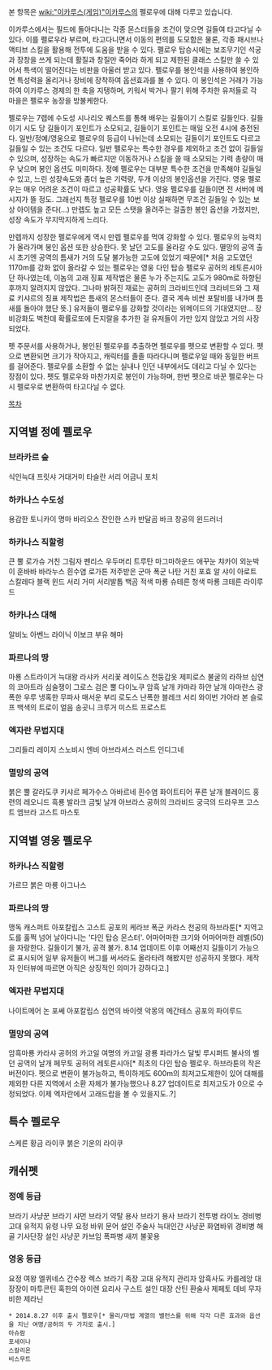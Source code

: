 본 항목은 [[wiki:"이카루스(게임)"이카루스]]의 펠로우에 대해 다루고 있습니다.


이카루스에서는 필드에 돌아다니는 각종 몬스터들을 조건이 맞으면 길들여 타고다닐 수 있다. 이를 펠로우라 부르며, 타고다니면서 이동의 편의를 도모함은 물론, 각종 패시브나 액티브 스킬을 활용해 전투에 도움을 받을 수 있다. 펠로우 탑승시에는 보조무기인 석궁과 장창을 쓰게 되는데 활질과 창질만 죽어라 하게 되고 제한된 클래스 스킬만 쓸 수 있어서 특색이 떨어진다는 비판을 아울러 받고 있다. 펠로우를 봉인석을 사용하여 봉인하면 특성력을 올리거나 장비에 장착하여 옵션효과를 볼 수 있다. 이 봉인석은 거래가 가능하여 이카루스 경제의 한 축을 지탱하며, 키워서 박거나 팔기 위해 주차한 유저들로 각 마을은 펠로우 농장을 방불케한다.

펠로우는 7렙에 수도성 시나리오 퀘스트를 통해 배우는 길들이기 스킬로 길들인다. 길들이기 시도 당 길들이기 포인트가 소모되고, 길들이기 포인트는 매일 오전 4시에 충전된다. 일반/정예/영웅으로 펠로우의 등급이 나뉘는데 소모되는 길들이기 포인트도 다르고 길들일 수 있는 조건도 다르다. 일반 펠로우는 특수한 경우를 제외하고 조건 없이 길들일 수 있으며, 성장하는 속도가 빠르지만 이동하거나 스킬을 쓸 때 소모되는 기력 총량이 매우 낮으며 봉인 옵션도 미미하다. 정예 펠로우는 대부분 특수한 조건을 만족해야 길들일 수 있고, 느린 성장속도와 좀더 높은 기력량, 두개 이상의 봉인옵션을 가진다. 영웅 펠로우는 매우 어려운 조건이 따르고 성공확률도 낮다. 영웅 펠로우를 길들이면 전 서버에 메시지가 뜰 정도. 그래선지 특정 펠로우를 10번 이상 실패하면 무조건 길들일 수 있는 보상 아이템을 준다(...) 만렙도 높고 모든 스탯을 올려주는 걸출한 봉인 옵션을 가졌지만, 성장 속도가 무지막지하게 느리다.

만렙까지 성장한 펠로우에게 역시 만렙 펠로우를 먹여 강화할 수 있다. 펠로우의 능력치가 올라가며 봉인 옵션 또한 상승한다. 못 날던 고도를 올라갈 수도 있다. 멸망의 공역 출시 초기엔 공역의 틈새가 거의 도달 불가능한 고도에 있었기 때문에[* 처음 고도였던 1170m를 강화 없이 올라갈 수 있는 펠로우는 영웅 다인 탑승 펠로우 공허의 레토른시아 단 하나였는데, 이놈의 고래 징표 제작법은 물론 누가 주는지도 고도가 980m로 하향된 후까지 알려지지 않았다. 그나마 밝혀진 재료는 공허의 크라비드인데 크라비드와 그 재료 키샤르의 징표 제작법은 틈새의 몬스터들이 준다. 결국 계속 비싼 포탈비를 내가며 틈새를 돌아야 했단 뜻.]  유저들이 펠로우를 강화할 것이라는 위메이드의 기대였지만... 장비강화도 벅찬데 확률로또에 돈지랄을 추가한 걸 유저들이 가만 있지 않았고 거의 사장되었다.

펫 주문서를 사용하거나, 봉인된 펠로우를 추출하면 펠로우를 펫으로 변환할 수 있다. 펫으로 변환되면 크기가 작아지고, 캐릭터를 졸졸 따라다니며 펠로우일 때와 동일한 버프를 걸어준다. 펠로우를 소환할 수 없는 실내나 인던 내부에서도 데리고 다닐 수 있다는 장점이 있다. 펫도 펠로우와 마찬가지로 봉인이 가능하며, 한번 펫으로 바꾼 펠로우는 다시 펠로우로 변환하여 타고다닐 수 없다.

[[목차]]

== 지역별 정예 펠로우 ==
=== 브라카르 숲 ===

식인늑대 프릿샤
거대거미 타슬란
서리 어금니 포치

=== 하카나스 수도성 ===

용감한 토니카이
명마 바리오스
잔인한 스카
반달곰 바크
창공의 윈드러너

=== 하카나스 직할령 ===

큰 뿔 로가슈
거친 그림자 펜리스
우두머리 트루탄
마그마하운드
애꾸눈 챠카이
외눈박이 훈바바
바라누스
흰수염 로가튼
저주받은 군마
폭군 나탄
거친 포효 알 샤이
아로트
스칼레다
블랙 윈드
서리 거미
서리발톱 백곰
적색 마룡 슈테른
청색 마룡 크테른
라이루드

=== 하카나스 대해 ===

알비노 아벤느
라이닉
이보크
부유 해마

=== 파르나의 땅 ===

마룡 스트라이거
늑대왕 라샤카
서리꽃 레이도스
천둥갑옷 제피로스
불굴의 라하브
심연의 코아트라
심술쟁이 그로스
검은 뿔 다이노쿠
암흑 날개 카마라
하얀 날개 아마란스
광폭한 우루
냉혹한 무파사
매서운 부리 로도스
난폭한 블레크
서리 와이번 가아라
본 슬로프
백색의 트로이
얼음 송곳니 크루거
미스트
프로스트


=== 엑자란 무법지대 ===

그리들리
레이지
스노비시
엔비
아브라셔스
러스트
인디그네

=== 멸망의 공역 ===

붉은 뿔 갈라도쿠
키샤르
페가수스
아바르네
흰수염 화이트티어
푸른 날개 블레이드
홍련의 레오니드
흑룡 발라크
금빛 날개 아브라스
공허의 크라비드
궁극의 드라우프
고스트 엠브라
고스트 마스토

== 지역별 영웅 펠로우 ==

=== 하카나스 직할령 ===

가르므
붉은 마룡 아그나스

=== 파르나의 땅 ===

맹독 캐스퍼트
아포칼립스
고스트
공포의 케라브
폭군 카라스
천공의 하브라툰[* 지역고도를 훌쩍 넘어 날아다니는 '다인 탑승 몬스터'. 어마어마한 크기와 어마어마한 레벨(50)을 자랑한다. 길들이기 불가, 공격 불가. 8.14 업데이트 이후 어째선지 길들이기 가능으로 표시되어 일부 유저들이 버그를 써서라도 올라타려 해봤지만 성공하지 못했다. 제작자 인터뷰에 따르면 아직은 상징적인 의미가 강하다고.]

=== 엑자란 무법지대 ===

나이트메어
논 포쎄 아포칼립스
심연의 바이렛
악몽의 메간테스
공포의 파이루드

=== 멸망의 공역 ===

암흑마룡 카라샤
공허의 카고일
여명의 카고일
광룡 파라가스
달빛 루시퍼트
불사의 벨던
공역의 날개 페무토
공허의 레토른시아[* 최초의 다인 탑승 펠로우. 하브라툰의 작은 버전이다. 펫으로 변환이 불가능하고, 특이하게도 600m의 최저고도제한이 있어 대해를 제외한 다른 지역에서 소환 자체가 불가능했으나 8.27 업데이트로 최저고도가 0으로 수정되었다. 이제 엑자란에서 고래드랍을 볼 수 있을지도..?]

== 특수 펠로우 ==

스케른
황금 라이쿠
붉은 기운의 라이쿠

== 캐쉬펫 ==

=== 정예 등급 ===

브라기 사냥꾼
브라기 샤먼
브라기 약탈 용사
브라기 용사
브라기 전투병
라이노 경비병
고대 유적지 유령
나무 요정
바위 문어
설인 주술사
늑대인간 사냥꾼
화염바위 경비병
해골 기사단장
설인 사냥꾼
카브임 폭파병
새끼 불꽃용

=== 영웅 등급 ===

요정 여왕 엘퀴네스
간수장 렉스
브라기 족장
고대 유적지 관리자
암흑사도 카를레앙
대장장이 마투콘틴
혹한의 아이렌
요리사 구스트
설인 대장 산틴
환술사 제페토
데비
무자비한 제라닌

 * 2014.8.27 이후 출시 펠로우[* 물리/마법 계열의 밸런스를 위해 각각 다른 효과와 옵션을 지닌 여명/공허의 두 가지로 출시.]
 아슈람
 포세이나
 스칼리온
 비스무트
 

